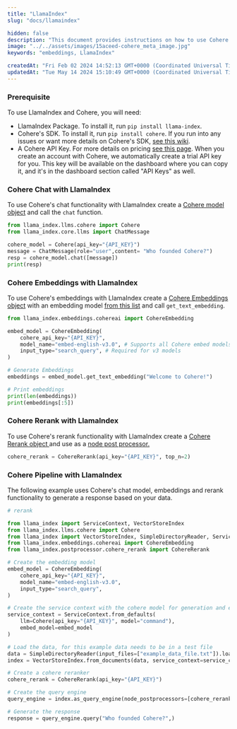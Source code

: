 ```yaml
---
title: "LlamaIndex"
slug: "docs/llamaindex"

hidden: false
description: "This document provides instructions on how to use Cohere with LlamaIndex, including setting up prerequisites, using Cohere's chat functionality, embeddings, rerank, and pipeline to generate responses based on data."
image: "../../assets/images/15aceed-cohere_meta_image.jpg"  
keywords: "embeddings, LlamaIndex"

createdAt: "Fri Feb 02 2024 14:52:13 GMT+0000 (Coordinated Universal Time)"
updatedAt: "Tue May 14 2024 15:10:49 GMT+0000 (Coordinated Universal Time)"
---
```

### Prerequisite

To use LlamaIndex and Cohere, you will need: 

- LlamaIndex Package. To install it, run `pip install llama-index`. 
- Cohere's SDK. To install it, run `pip install cohere`. If you run into any issues or want more details on Cohere's SDK, [see this wiki](https://github.com/cohere-ai/cohere-python).
- A Cohere API Key. For more details on pricing [see this page](https://cohere.com/pricing). When you create an account with Cohere, we automatically create a trial API key for you. This key will be available on the dashboard where you can copy it, and it's in the dashboard section called "API Keys" as well.

### Cohere Chat with LlamaIndex

To use Cohere's chat functionality with LlamaIndex create a [Cohere model object](https://docs.llamaindex.ai/en/stable/examples/llm/cohere.html) and call the `chat` function. 

```python
from llama_index.llms.cohere import Cohere
from llama_index.core.llms import ChatMessage

cohere_model = Cohere(api_key="{API_KEY}")
message = ChatMessage(role="user",content= "Who founded Cohere?")
resp = cohere_model.chat([message])
print(resp)
```

### Cohere Embeddings with LlamaIndex

To use Cohere's embeddings with LlamaIndex create a [Cohere Embeddings object](https://docs.llamaindex.ai/en/stable/examples/embeddings/cohereai.html) with an embedding model [from this list](/reference/embed) and call `get_text_embedding`.

```python
from llama_index.embeddings.cohereai import CohereEmbedding

embed_model = CohereEmbedding(
    cohere_api_key="{API_KEY}",
    model_name="embed-english-v3.0", # Supports all Cohere embed models
    input_type="search_query", # Required for v3 models
)

# Generate Embeddings
embeddings = embed_model.get_text_embedding("Welcome to Cohere!")

# Print embeddings
print(len(embeddings))
print(embeddings[:5])
```

### Cohere Rerank with LlamaIndex

To use Cohere's rerank functionality with LlamaIndex create a [ Cohere Rerank object ](https://docs.llamaindex.ai/en/latest/examples/node_postprocessor/CohereRerank.html#) and use as a [node post processor.](https://docs.llamaindex.ai/en/stable/module_guides/querying/node_postprocessors/root.html)

```python
cohere_rerank = CohereRerank(api_key="{API_KEY}", top_n=2)
```

### Cohere Pipeline with LlamaIndex

The following example uses Cohere's chat model, embeddings and rerank functionality to generate a response based on your data. 

```python
# rerank

from llama_index import ServiceContext, VectorStoreIndex
from llama_index.llms.cohere import Cohere
from llama_index import VectorStoreIndex, SimpleDirectoryReader, ServiceContext
from llama_index.embeddings.cohereai import CohereEmbedding
from llama_index.postprocessor.cohere_rerank import CohereRerank

# Create the embedding model
embed_model = CohereEmbedding(
    cohere_api_key="{API_KEY}",
    model_name="embed-english-v3.0",
    input_type="search_query",
)

# Create the service context with the cohere model for generation and embedding model
service_context = ServiceContext.from_defaults(
    llm=Cohere(api_key="{API_KEY}", model="command"),
    embed_model=embed_model
)

# Load the data, for this example data needs to be in a test file 
data = SimpleDirectoryReader(input_files=["example_data_file.txt"]).load_data()
index = VectorStoreIndex.from_documents(data, service_context=service_context)

# Create a cohere reranker 
cohere_rerank = CohereRerank(api_key="{API_KEY}")

# Create the query engine
query_engine = index.as_query_engine(node_postprocessors=[cohere_rerank])

# Generate the response
response = query_engine.query("Who founded Cohere?",)
```